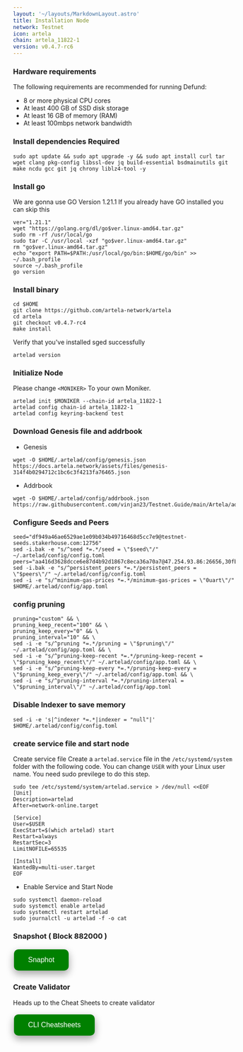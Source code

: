 ```yaml
---
layout: '~/layouts/MarkdownLayout.astro'
title: Installation Node
network: Testnet
icon: artela
chain: artela_11822-1
version: v0.4.7-rc6
---
```


### Hardware requirements

The following requirements are recommended for running Defund:

- 8 or more physical CPU cores
- At least 400 GB of SSD disk storage
- At least 16 GB of memory (RAM)
- At least 100mbps network bandwidth


### Install dependencies Required

```
sudo apt update && sudo apt upgrade -y && sudo apt install curl tar wget clang pkg-config libssl-dev jq build-essential bsdmainutils git make ncdu gcc git jq chrony liblz4-tool -y
```

### Install go

We are gonna use GO Version 1.21.1
If you already have GO installed you can skip this 

```
ver="1.21.1"
wget "https://golang.org/dl/go$ver.linux-amd64.tar.gz"
sudo rm -rf /usr/local/go
sudo tar -C /usr/local -xzf "go$ver.linux-amd64.tar.gz"
rm "go$ver.linux-amd64.tar.gz"
echo "export PATH=$PATH:/usr/local/go/bin:$HOME/go/bin" >> ~/.bash_profile
source ~/.bash_profile
go version
```

### Install binary

```
cd $HOME
git clone https://github.com/artela-network/artela
cd artela
git checkout v0.4.7-rc4
make install
```

Verify that you've installed sged successfully

```
artelad version
```

### Initialize Node

Please change `<MONIKER>` To your own Moniker.

```
artelad init $MONIKER --chain-id artela_11822-1
artelad config chain-id artela_11822-1
artelad config keyring-backend test
```

### Download Genesis file and addrbook

- Genesis

```
wget -O $HOME/.artelad/config/genesis.json https://docs.artela.network/assets/files/genesis-314f4b0294712c1bc6c3f4213fa76465.json
```
- Addrbook
```
wget -O $HOME/.artelad/config/addrbook.json https://raw.githubusercontent.com/vinjan23/Testnet.Guide/main/Artela/addrbook.json
```

### Configure Seeds and Peers

```
seed="df949a46ae6529ae1e09b034b49716468d5cc7e9@testnet-seeds.stakerhouse.com:12756"
sed -i.bak -e "s/^seed *=.*/seed = \"$seed\"/" ~/.artelad/config/config.toml
peers="aa416d3628dcce6e87d4b92d1867c8eca36a70a7@47.254.93.86:26656,30fb0055aced21472a01911353101bc4cd356bb3@47.89.230.117:26656,77fe611ca82204c3cf5664da31e853f133f0330d@[2001:ee0:40e1:56ca:a64a:4d9a:3607:2122]:26656,9e2fbfc4b32a1b013e53f3fc9b45638f4cddee36@47.254.66.177:26656,b23bc610c374fd071c20ce4a2349bf91b8fbd7db@[2a01:4f9:6b:48d5::2]:11656,146d6011cce0423f564c9277c6a3390657c53730@[2a01:4f8:1c1c:1ec7::1]:26656,a27fec04636e9c67444e3d2dc57bfd389cfe69ca@[2a01:4ff:1f0:8778::1]:45656,e99ec9abbf22ea61065184530a9ecf6c0e285293@[2a01:4f9:c012:8d39::1]:26656,de5612c035bd1875f0bd36d7cbf5d660b0d1e943@[2a01:4ff:1f0:8a3b::1]:26656,4ff33861644ebda5fb004130de5167a5a39637a9@[2a01:4f9:c010:bc0b::1]:45656,5ad23611ac004139de82372db2ae34fdf122475f@[2a01:4f9:c012:984c::1]:26656,f2c71c69fbfcd08c575cd75adfa2295c0448f4d6@[2a01:4f9:3080:3b02::2]:26356,1b9d35d37d17bd9c201d8687ed363ce4483b31c7@[2a02:c206:2156:1114::1]:26656,31582a1e8ee7276e9a669dcfb609e2d4f47b029b@193.164.4.110:45656,412cb9367e27e1f6d403028059483e8084d149f3@[2a01:4f9:c012:bc0d::1]:26656,e60ccf5954cf2f324bbe0da7eada0a98437eab29@[2a03:4000:4c:e90:781d:c8ff:fe57:726a]:9656,ea36673cac48344adddf735ba9ae58be51c0dbe0@[2a03:cfc0:8000:13::c303:de14]:33656,1b73ac616d74375932fb6847ec67eee4a98174e9@116.202.85.52:25556,f6c7ca41f9c74285db1748119100fc2fa2f10691@[2a01:4ff:1f0:ad0b::1]:26656,75104c8e15904c734bda3631dcd829ee776ac9cb@178.18.251.146:14656,bbf8ef70a32c3248a30ab10b2bff399e73c6e03c@[2a01:4f9:3b:1fd8::2]:23456,036304b4b63a7a5fdd2eb8b7f3ccde0126e928ed@158.220.96.87:45656,a996136dcb9f63c7ddef626c70ef488cc9e263b8@[2607:5300:203:b6::]:22256,33af323b810eda149415660eda874edcd408acf3@81.0.220.210:45656,1bcfba8d6abceebb3ae3864f8754575a16b1311a@[2a01:4f9:c012:74de::1]:17656,e731408e4de7091348f35a9c74fa4adbf924fa00@5.161.100.23:45656,7454dc057686eaead1bdb982bbfd476f2d75bac6@[2a01:4f9:4a:460c::2]:26656,3a280a539aa874a98e4d2cdfa70118e8c14b6745@[2a03:cfc0:8000:b::5fd6:378a]:3656,af6238d181101c79519c031a5505da8e21639eb4@[2001:41d0:805:5500::]:36656,042b798e95db7786dfbd36a963ae4aba35b90590@[2a01:4f8:1c1b:9446::1]:26656,9a118272107b5a2f7d75cb158fa04f7172c2c794@155.133.27.24:45656,bc07590d14265718be789c0f2d083e2f3c225128@65.109.237.151:45656,1565fa4f1679775092888f7278216b96c53274d2@[2a01:4f9:3080:1197::2]:23656,6a900e94ab61ac620966d4ef48996bef50f83a76@[2a01:4f8:2200:1275::2]:10856,820ea92aa92cf16d106f1e752258c574d382393c@[2a03:cfc0:8000:b::5fd6:3730]:21656,07db8b5fcb64724b685b6a70bda3c9e4c637fdbb@207.180.235.26:45656,8ca05c728603558fc72127f9059cdcc9edbb7426@65.108.155.55:45656,93ab0c1d8316a728f71007349fa6cc53e6be2537@185.185.83.231:45656,daf1bfabfd3e0514188659942d854d8d09712986@[2a01:4f8:171:d6e::2]:23456,de2e63acc98bc482458703137f6f071d934b7663@[2001:41d0:2:715::1]:22656,978dee673bd447147f61aa5a1bdaabdfb8f8b853@47.88.57.107:26656,5c4ea81ac7b8a7f5202fcbe5fe790a6d6f61fb22@47.251.14.108:26656,a4ec3a9df38e0c2c1ac1002129587da287a285e8@[2a01:4f8:262:1b2f::2]:14656,0109c0710f38a1fc49023a34d56d2b61533aab7f@[2a01:4f9:1a:ac89::2]:45656,d7bf9ba0d72e9859330a958dcfa9620a46089ebd@[2602:ffc5:105:816::887b:fe63]:26656,38670616b5a8cd983b44aa22163b995fc05f1928@[2a01:4f9:2b:490::2]:26656,2264c863bead1e2822c52d1b553becf9d8089855@[2400:8905::f03c:94ff:fecf:710]:26656,d8598de10daca8c1cc87e08da4e1ff15c9bd908e@[2001:ee0:5497:5580:20c:29ff:feb8:dd21]:26656,4506bdbc3eea1efc9d6f28eb4e7178dc58b8f74b@[2a01:4f9:1a:98c8::2]:10556,683e9ece0b0830990dc3d1bbb9a04ed26f5e692f@[2a01:4f9:6a:511d::2]:26656,85ac11d6a532a44572374dbcae1f662a086dba16@[2402:9d80:a40:5407:fe3a:7989:9d27:11a6]:26656,70bc09640c82edb42dc7ae9015a08c66bbf068a7@31.220.94.117:45656,dc8a8107b000f4a091db39e03b0a1d266f4d5389@[2001:ee0:4b49:e200:6c55:a9e7:38c9:eca6]:10156,0172eec239bb213164472ea5cbd96bf07f27d9f2@47.251.14.47:26656,ce311773672faf60fad3f9be27963fbafb7e3cf4@[2a01:4f8:c010:b426::1]:26656,3ce1f8245557e108592a8f4ed82bc6aa98c90eee@[2a01:4f9:c012:b05e::1]:45656,71ab7629b784de972fde8eccf59864d335029159@[2a01:4f8:171:f10::2]:26656,788b4f8f021042ca870068745321293d191c5da9@[2a01:4f9:c011:9296::1]:14656,13db40d2414b94a7aa112b5f0ad4e5db9cecd85e@[2a03:4000:4a:f20:58db:a3ff:fecf:350e]:26656,db1d79226d9c735475bea5ba5a3c6a09f670d8d6@[2a01:4f9:1a:b20b::2]:11656,74863693e97dc0f767d1188f2432fb843e0332ff@[2a01:4f9:c011:b99b::1]:26656,40cbc530bc1bf172c804189ecc20a213afa29bd0@[2400:8905::f03c:94ff:fe92:3183]:26656,abe4ab829e25f4b83cdea4fcc3500baccc4c0405@[2402:800:6146:649e:20c:29ff:fe3b:d002]:26656,a577be1611a9f517e5c5634600e0e3c492323493@144.91.92.249:26656"
sed -i.bak -e "s/^persistent_peers *=.*/persistent_peers = \"$peers\"/" ~/.artelad/config/config.toml
sed -i -e "s/^minimum-gas-prices *=.*/minimum-gas-prices = \"0uart\"/" $HOME/.artelad/config/app.toml
```

### config pruning

```
pruning="custom" && \
pruning_keep_recent="100" && \
pruning_keep_every="0" && \
pruning_interval="10" && \
sed -i -e "s/^pruning *=.*/pruning = \"$pruning\"/" ~/.artelad/config/app.toml && \
sed -i -e "s/^pruning-keep-recent *=.*/pruning-keep-recent = \"$pruning_keep_recent\"/" ~/.artelad/config/app.toml && \
sed -i -e "s/^pruning-keep-every *=.*/pruning-keep-every = \"$pruning_keep_every\"/" ~/.artelad/config/app.toml && \
sed -i -e "s/^pruning-interval *=.*/pruning-interval = \"$pruning_interval\"/" ~/.artelad/config/app.toml
```

### Disable Indexer to save memory

```
sed -i -e 's|^indexer *=.*|indexer = "null"|' $HOME/.artelad/config/config.toml
```

### create service file and start node

Create service file
Create a `artelad.service` file in the `/etc/systemd/system` folder with the following code. 
You can change `USER` with your Linux user name. You need sudo previlege to do this step.

```
sudo tee /etc/systemd/system/artelad.service > /dev/null <<EOF
[Unit]
Description=artelad
After=network-online.target

[Service]
User=$USER
ExecStart=$(which artelad) start
Restart=always
RestartSec=3
LimitNOFILE=65535

[Install]
WantedBy=multi-user.target
EOF
```

- Enable Service and Start Node

```
sudo systemctl daemon-reload
sudo systemctl enable artelad
sudo systemctl restart artelad
sudo journalctl -u artelad -f -o cat
```
### Snapshot ( Block 882000 )

<a href="https://service.vinjan.xyz/testnet/artela/snapshot" target="_blank">
  <button style="background-color: green; border: none; color: white; padding: 15px 32px; text-align: center; text-decoration: none; display: inline-block; font-size: 16px; margin: 4px 2px; cursor: pointer; border-radius: 10px; box-shadow: 0 8px 16px 0 rgba(0,0,0,0.2), 0 6px 20px 0 rgba(0,0,0,0.19);" onmouseover="this.style.boxShadow='0 0 0 4px rgba(0,255,0,0.5)'" onmouseout="this.style.boxShadow='0 8px 16px 0 rgba(0,0,0,0.2), 0 6px 20px 0 rgba(0,0,0,0.19)'">Snaphot</button>
</a>

### Create Validator

Heads up to the Cheat Sheets to create validator

<a href="https://service.vinjan.xyz/testnet/artela/cheat" target="_blank">
  <button style="background-color: green; border: none; color: white; padding: 15px 32px; text-align: center; text-decoration: none; display: inline-block; font-size: 16px; margin: 4px 2px; cursor: pointer; border-radius: 10px; box-shadow: 0 8px 16px 0 rgba(0,0,0,0.2), 0 6px 20px 0 rgba(0,0,0,0.19);" onmouseover="this.style.boxShadow='0 0 0 4px rgba(0,255,0,0.5)'" onmouseout="this.style.boxShadow='0 8px 16px 0 rgba(0,0,0,0.2), 0 6px 20px 0 rgba(0,0,0,0.19)'">CLI Cheatsheets</button>
</a>

